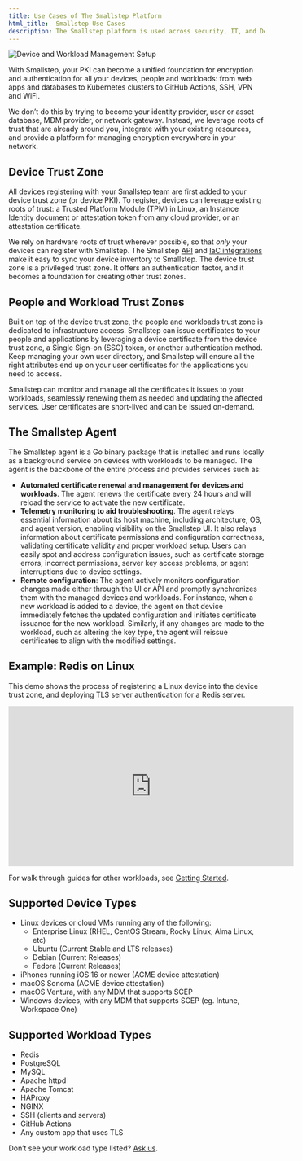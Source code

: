```yaml
---
title: Use Cases of The Smallstep Platform
html_title:  Smallstep Use Cases
description: The Smallstep platform is used across security, IT, and DevOps teams to enable end-to-end network encryption, priviledged access management, passwordless authentication, and much more.
---
```


![Device and Workload Management Setup](/graphics/workload-management-setup.png "This image describes the process of bringing a workload under management on the Smallstep Platform. First, you register your device and install the Smallstep agent on it. Next you'll select the workloads on that device that you wish you to encrypt. Then you'll follow the resulting configuration instructions provided by Smallstep. Finally, the agent issues a certificate for the workload, and will automatically renew the certificate every 24 hours ")

With Smallstep, your PKI can become a unified foundation for encryption and authentication for all your devices, people and workloads: from web apps and databases to Kubernetes clusters to GitHub Actions, SSH, VPN and WiFi.

We don’t do this by trying to become your identity provider, user or asset database, MDM provider, or network gateway. Instead, we leverage roots of trust that are already around you, integrate with your existing resources, and provide a platform for managing encryption everywhere in your network.

## Device Trust Zone

All devices registering with your Smallstep team are first added to your device trust zone (or device PKI). To register, devices can leverage existing roots of trust: a Trusted Platform Module (TPM) in Linux, an Instance Identity document or attestation token from any cloud provider, or an attestation certificate.

We rely on hardware roots of trust wherever possible, so that *only* your devices can register with Smallstep. The Smallstep [API](https://gateway.smallstep.com/) and [IaC integrations](https://github.com/smallstep/ansible-collection-agent/) make it easy to sync your device inventory to Smallstep. The device trust zone is a privileged trust zone. It offers an authentication factor, and it becomes a foundation for creating other trust zones.

## People and Workload Trust Zones

Built on top of the device trust zone, the people and workloads trust zone is dedicated to infrastructure access. Smallstep can issue certificates to your people and applications by leveraging a device certificate from the device trust zone, a Single Sign-on (SSO) token, or another authentication method. Keep managing your own user directory, and Smallstep will ensure all the right attributes end up on your user certificates for the applications you need to access.

Smallstep can monitor and manage all the certificates it issues to your workloads, seamlessly renewing them as needed and updating the affected services. User certificates are short-lived and can be issued on-demand.

## The Smallstep Agent

The Smallstep agent is a Go binary package that is installed and runs locally as a background service on devices with workloads to be managed. The agent is the backbone of the entire process and provides services such as:

- **Automated certificate renewal and management for devices and workloads**. The agent renews the certificate every 24 hours and will reload the service to activate the new certificate.
- **Telemetry monitoring to aid troubleshooting**. The agent relays essential information about its host machine, including architecture, OS, and agent version, enabling visibility on the Smallstep UI. It also relays information about certificate permissions and configuration correctness, validating certificate validity and proper workload setup. Users can easily spot and address configuration issues, such as certificate storage errors, incorrect permissions, server key access problems, or agent interruptions due to device settings.
- **Remote configuration**: The agent actively monitors configuration changes made either through the UI or API and promptly synchronizes them with the managed devices and workloads. For instance, when a new workload is added to a device, the agent on that device immediately fetches the updated configuration and initiates certificate issuance for the new workload. Similarly, if any changes are made to the workload, such as altering the key type, the agent will reissue certificates to align with the modified settings.

## Example: Redis on Linux

This demo shows the process of registering a Linux device into the device trust zone, and deploying TLS server authentication for a Redis server.

<iframe 
   width="560" 
   height="315" 
   src="https://www.youtube.com/embed/mFdJAMOEr5Y?si=V_dVAivihrMGy71i" 
   title="Redis TLS" 
   frameborder="0" 
   allow="accelerometer; autoplay; clipboard-write; encrypted-media; gyroscope; picture-in-picture; web-share" allowfullscreen>
</iframe>

For walk through guides for other workloads, see [Getting Started](./getting-started).

## Supported Device Types

- Linux devices or cloud VMs running any of the following:
    - Enterprise Linux (RHEL, CentOS Stream, Rocky Linux, Alma Linux, etc)
    - Ubuntu (Current Stable and LTS releases)
    - Debian (Current Releases)
    - Fedora (Current Releases)
- iPhones running iOS 16 or newer (ACME device attestation)
- macOS Sonoma (ACME device attestation)
- macOS Ventura, with any MDM that supports SCEP
- Windows devices, with any MDM that supports SCEP (eg. Intune, Workspace One)

## Supported Workload Types

- Redis
- PostgreSQL
- MySQL
- Apache httpd
- Apache Tomcat
- HAProxy
- NGINX
- SSH (clients and servers)
- GitHub Actions
- Any custom app that uses TLS

Don’t see your workload type listed? [Ask us](https://support.smallstep.com/kb-tickets/new).
